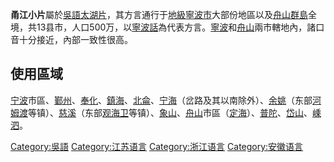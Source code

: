 {{expert|time=2013-03-10}}
{{Expand|time=2013-03-17T04:33:01+00:00 }}
'''甬江小片'''屬於[[吳語|吳語]][[太湖片|太湖片]]，其方言通行于[[寧波市|地級寧波市]]大部份地區以及[[舟山群島|舟山群島]]全境，共13县市，人口500万，以[[寧波話|寧波話]]為代表方言。[[寧波|寧波]]和[[舟山|舟山]]兩市轄地內，諸口音十分接近，內部一致性很高。

==使用區域==
[[宁波|宁波]]市區、[[鄞州|鄞州]]、[[奉化|奉化]]、[[鎮海|鎮海]]、[[北侖|北侖]]、[[宁海县_(浙江省)|宁海]]（岔路及其以南除外）、[[余姚|余姚]]（东部[[河姆渡镇|河姆渡]]等镇）、[[慈溪|慈溪]]（东部[[观海卫|观海卫]]等镇）、[[象山|象山]]、[[舟山|舟山]]市區（[[定海|定海]]）、[[普陀|普陀]]、[[岱山|岱山]]、[[嵊泗|嵊泗]]。

{{吳語}}
[[Category:吳語|Category:吳語]]
[[Category:江苏语言|Category:江苏语言]]
[[Category:浙江语言|Category:浙江语言]]
[[Category:安徽语言|Category:安徽语言]]